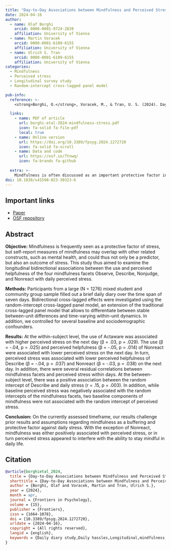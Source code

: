 ```yaml
---
title: "Day-to-Day Associations between Mindfulness and Perceived Stress: Insights from Random Intercept Cross-Lagged Panel Modeling"
date: 2024-04-16
author:
  - name: Olaf Borghi
    orcid: 0000-0001-9724-2839
    affiliation: University of Vienna
  - name: Martin Voracek
    orcid: 0000-0001-6109-6155
    affiliation: University of Vienna
  - name: Ulrich S. Tran
    orcid: 0000-0001-6109-6155
    affiliation: University of Vienna
categories: 
  - Mindfulness
  - Perceived stress
  - Longitudinal survey study
  - Random-intercept cross-lagged panel model

pub-info:
  reference: >- 
    <strong>Borghi, O.</strong>, Voracek, M., & Tran, U. S. (2024). Day-to-day associations between mindfulness and perceived stress: Insights from random intercept cross-lagged panel modeling. Frontiers in Psychology, 15. https://doi.org/10.3389/fpsyg.2024.1272720

  links:
    - name: PDF of article
      url: borghi-etal-2024-mindfulness-stress.pdf
      icon: fa-solid fa-file-pdf
      local: true
    - name: Online version
      url: https://doi.org/10.3389/fpsyg.2024.1272720
      icon: fa-solid fa-scroll
    - name: Data and code
      url: https://osf.io/7tnwq/
      icon: fa-brands fa-github
      
  extra: >-
    Mindfulness is often discussed as an important protective factor in the face of stress. But what if it is not higher mindfulness that leads to lower perceived stress, but in turn, stress levels influence our mindfulness? This is what we investigated in this paper. 
doi: 10.1038/s41598-023-30323-6
---
```


## Important links

- [Paper](https://doi.org/10.3389/fpsyg.2024.1272720)
- [OSF repository](https://osf.io/7tnwq/)

## Abstract

**Objective:** Mindfulness is frequently seen as a protective factor of stress, but self-report measures of mindfulness may overlap with other related constructs, such as mental health, and could thus not only be a predictor, but also an outcome of stress. This study thus aimed to examine the longitudinal bidirectional associations between the use and perceived helpfulness of the four mindfulness facets Observe, Describe, Nonjudge, and Nonreact with daily perceived stress. 

**Methods:** Participants from a large (N = 1276) mixed student and community group sample filled out a brief daily diary over the time span of seven days. Bidirectional cross-lagged effects were investigated using the random-intercept cross-lagged panel model, an extension of the traditional cross-lagged panel model that allows to differentiate between stable between-unit differences and time-varying within-unit dynamics. In addition, we controlled for several baseline and sociodemographic confounders.

**Results:** At the within-subject level, the use of Actaware was associated with higher perceived stress on the next day (β = .03, p = .029). The use (β = -.04, p = .025) and perceived helpfulness (β = -.05, p = .014) of Nonreact were associated with lower perceived stress on the next day. In turn, perceived stress was associated with lower perceived helpfulness of Describe (β = -.04, p = .037) and Nonreact (β = -.03, p = .038) on the next day. In addition, there were several residual correlations between mindfulness facets and perceived stress within days. At the between-subject level, there was a positive association between the random intercept of Describe and daily stress (r = .15, p = .003). In addition, while baseline perceived stress was negatively associated with the random intercepts of the mindfulness facets, two baseline components of mindfulness were not associated with the random intercept of perceived stress. 

**Conclusion:** On the currently assessed timeframe, our results challenge prior results and assumptions regarding mindfulness as a buffering and protective factor against daily stress. With the exception of Nonreact, mindfulness was either positively associated with perceived stress, or in turn perceived stress appeared to interfere with the ability to stay mindful in daily life. 

## Citation

```bibtex
@article{borghietal_2024,
  title = {Day-to-Day Associations between Mindfulness and Perceived Stress: Insights from Random Intercept Cross-Lagged Panel Modeling},
  shorttitle = {Day-to-Day Associations between Mindfulness and Perceived Stress},
  author = {Borghi, Olaf and Voracek, Martin and Tran, Ulrich S.},
  year = {2024},
  month = apr,
  journal = {Frontiers in Psychology},
  volume = {15},
  publisher = {Frontiers},
  issn = {1664-1078},
  doi = {10.3389/fpsyg.2024.1272720},
  urldate = {2024-04-16},
  copyright = {All rights reserved},
  langid = {english},
  keywords = {Daily diary study,Daily hassles,Longitudinal,mindfulness,Random intercept cross-lagged panel model (RI-CLPM),stress,structural equation modeling (SEM)}
}
```
